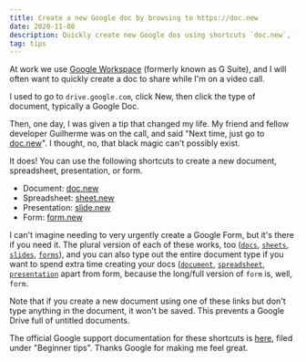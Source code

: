 ```yaml
---
title: Create a new Google doc by browsing to https://doc.new
date: 2020-11-08
description: Quickly create new Google dos using shortcuts `doc.new`, `sheet.new`, `slide.new`.
tag: tips
---
```


At work we use [Google Workspace][1] (formerly known as G Suite), and I will often want to quickly create a doc to share while I'm on a video call.

I used to go to `drive.google.com`, click New, then click the type of document, typically a Google Doc.

Then, one day, I was given a tip that changed my life. My friend and fellow developer Guilherme was on the call, and said "Next time, just go to [doc.new][2]". I thought, no, that black magic can't possibly exist.

It does! You can use the following shortcuts to create a new document, spreadsheet, presentation, or form.

* Document: [doc.new][2]
* Spreadsheet: [sheet.new][3]
* Presentation: [slide.new][4]
* Form: [form.new][5]

I can't imagine needing to very urgently create a Google Form, but it's there if you need it. The plural version of each of these works, too ([`docs`][6], [`sheets`][7], [`slides`][8], [`forms`][9]), and you can also type out the entire document type if you want to spend extra time creating your docs ([`document`][10], [`spreadsheet`][11], [`presentation`][12] apart from form, because the long/full version of `form` is, well, `form`.

Note that if you create a new document using one of these links but don't type anything in the document, it won't be saved. This prevents a Google Drive full of untitled documents.

The official Google support documentation for these shortcuts is [here][13], filed under "Beginner tips". Thanks Google for making me feel great.

[1]:	https://workspace.google.com/
[2]:	https://doc.new
[3]:	https://sheet.new
[4]:	https://slide.new
[5]:	https://form.new
[6]:	https://docs.new
[7]:	https://sheets.new
[8]:	https://slides.new
[9]:	https://forms.new
[10]:	https://document.new
[11]:	https://spreadsheet.new
[12]:	https://presentation.new
[13]:	https://support.google.com/a/users/answer/9308871?hl=en
